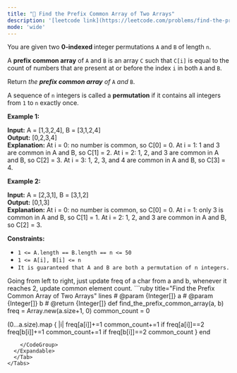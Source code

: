 ```yaml
---
title: "🧀 Find the Prefix Common Array of Two Arrays"
description: '[leetcode link](https://leetcode.com/problems/find-the-prefix-common-array-of-two-arrays/description/)'
mode: 'wide'
---
```

<Tabs>
  <Tab title="Question" icon="circle-question" iconType="regular">
    <Card>
      <p>You are given two <strong>0-indexed </strong>integer<strong> </strong>permutations <code>A</code> and <code>B</code> of length <code>n</code>.</p>  <p>A <strong>prefix common array</strong> of <code>A</code> and <code>B</code> is an array <code>C</code> such that <code>C[i]</code> is equal to the count of numbers that are present at or before the index <code>i</code> in both <code>A</code> and <code>B</code>.</p>  <p>Return <em>the <strong>prefix common array</strong> of </em><code>A</code><em> and </em><code>B</code>.</p>  <p>A sequence of <code>n</code> integers is called a&nbsp;<strong>permutation</strong> if it contains all integers from <code>1</code> to <code>n</code> exactly once.</p>   <p><strong class="example">Example 1:</strong></p>   <strong>Input:</strong> A = [1,3,2,4], B = [3,1,2,4] <br/> <strong>Output:</strong> [0,2,3,4] <br/> <strong>Explanation:</strong> At i = 0: no number is common, so C[0] = 0. At i = 1: 1 and 3 are common in A and B, so C[1] = 2. At i = 2: 1, 2, and 3 are common in A and B, so C[2] = 3. At i = 3: 1, 2, 3, and 4 are common in A and B, so C[3] = 4.   <p><strong class="example">Example 2:</strong></p>   <strong>Input:</strong> A = [2,3,1], B = [3,1,2] <br/> <strong>Output:</strong> [0,1,3] <br/> <strong>Explanation:</strong> At i = 0: no number is common, so C[0] = 0. At i = 1: only 3 is common in A and B, so C[1] = 1. At i = 2: 1, 2, and 3 are common in A and B, so C[2] = 3.    <p><strong>Constraints:</strong></p>  <ul>  <li><code>1 &lt;= A.length == B.length == n &lt;= 50</code></li>  <li><code>1 &lt;= A[i], B[i] &lt;= n</code></li>  <li><code>It is guaranteed that A and B are both a permutation of n integers.</code></li> </ul> 
    </Card>
  </Tab>
  <Tab title="Solution" icon="lightbulb" iconType="regular" >
    <Card>
      Going from left to right, just update freq of a char from a and b, whenever it reaches 2, update common element count.
</Card>
  <Expandable title="code">
    <CodeGroup dropdown>
```ruby title="Find the Prefix Common Array of Two Arrays" lines
# @param {Integer[]} a
# @param {Integer[]} b
# @return {Integer[]}
def find_the_prefix_common_array(a, b)
  freq = Array.new(a.size+1, 0)
  common_count = 0
  
  (0...a.size).map { |i|
    freq[a[i]]+=1
    common_count+=1 if freq[a[i]]==2
    freq[b[i]]+=1
    common_count+=1 if freq[b[i]]==2
    common_count
  }
end
```
    </CodeGroup>
  </Expandable>
  </Tab>
</Tabs>